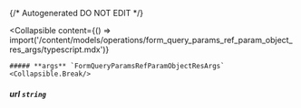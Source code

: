 {/* Autogenerated DO NOT EDIT  */}

<Collapsible
    content={() => import('/content/models/operations/form_query_params_ref_param_object_res_args/typescript.mdx')}
>
    ##### **args** `FormQueryParamsRefParamObjectResArgs`
    <Collapsible.Break/>
</Collapsible>

##### **url** `string`

